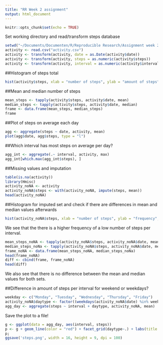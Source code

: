 ```yaml
---
title: "RR Week 2 assignment"
output: html_document
---
```


```r
knitr::opts_chunk$set(echo = TRUE)
```

Set working directory and read/transform steps database
```r
setwd("~/Documents/Documenten/R/Reproducible Research/Assignment week 2")
activity <- read.csv("activity.csv")
activity <- transform(activity, date = as.Date(activity$date))
activity <- transform(activity, steps = as.numeric(activity$steps))
activity <- transform(activity, interval = as.numeric(activity$interval))
```

##Histogram of steps total
```r
hist(activity$steps, xlab = "number of steps", ylab = "amount of steps", col = "green")
```

##Mean and median number of steps
```r
mean_steps <- tapply(activity$steps, activity$date, mean)
median_steps <- tapply(activity$steps, activity$date, median)
frame <- data.frame(mean_steps, median_steps)
frame
```

##Plot of steps on average each day
```r
agg <- aggregate(steps ~ date, activity, mean)
plot(agg$date, agg$steps, type = "l")
```

##Which interval has most steps on average per day?
```r
agg_int <- aggregate(.~ interval, activity, max)
agg_int[which.max(agg_int$steps), ]
```

##Missing values and imputation
```r
table(is.na(activity))
library(Hmisc)
activity_noNA <- activity
activity_noNA$steps <- with(activity_noNA, impute(steps, mean))
head(activity_noNA)
```

##Histogram for imputed set and check if there are differences in mean and median values afterwards
```r
hist(activity_noNA$steps, xlab = "number of steps", ylab = "frequency", col = "green")
```

We see that the there is a higher frequency of a low number of steps per interval.

```r
mean_steps_noNA <- tapply(activity_noNA$steps, activity_noNA$date, mean)
median_steps_noNa <- tapply(activity_noNA$steps, activity_noNA$date, median)
frame_noNA <- data.frame(mean_steps_noNA, median_steps_noNa)
head(frame_noNA)
diff <- cbind(frame, frame_noNA)
head(diff)
```

We also see that there is no difference between the mean and median values for both sets.

##Difference in amount of steps per interval for weekend or weekdays?
```r
weekday <- c("Monday", "Tuesday", "Wednesday", "Thursday", "Friday")
activity_noNA$daytype <- factor((weekdays(activity_noNA$date) %in% weekday), levels = c(FALSE, TRUE), labels = c("Weekend", "Weekday"))
agg_day <- aggregate(steps ~ interval + daytype, activity_noNA, mean)
```

Save the plot to a file!

```r
g <- ggplot(data = agg_day, aes(interval, steps))
p <- g + geom_line(color = "red") + facet_grid(daytype~.) + labs(title = "Average steps per interval on weekdays or in the weekend")
p;
ggsave('steps.png', width = 16, height = 9, dpi = 100)
```
